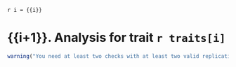 `r i = {{i}}`

# {{i+1}}. Analysis for trait `r traits[i]`

```r
warning("You need at least two checks with at least two valid replications each to run ABD.")
```

